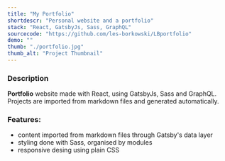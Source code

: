 ---
title: "My Portfolio"
shortdescr: "Personal website and a portfolio"
stack: "React, GatsbyJs, Sass, GraphQL"
sourcecode: "https://github.com/les-borkowski/LBportfolio"
demo: ""
thumb: "./portfolio.jpg"
thumb_alt: "Project Thumbnail"
---

### Description
**Portfolio** website made with React, using GatsbyJs, Sass and GraphQL. Projects are imported from markdown files and generated automatically.

### Features:
- content imported from markdown files through Gatsby's data layer
- styling done with Sass, organised by modules
- responsive desing using plain CSS